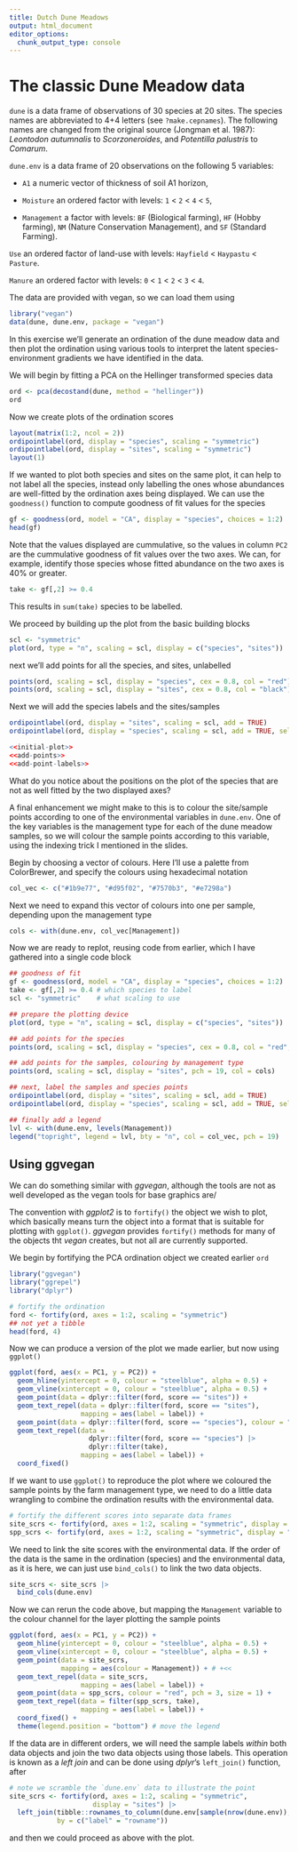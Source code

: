 ```yaml
---
title: Dutch Dune Meadows
output: html_document
editor_options: 
  chunk_output_type: console
---
```

# The classic Dune Meadow data

`dune` is a data frame of observations of 30 species at 20 sites. The species names are abbreviated to 4+4 letters (see `?make.cepnames`). The following names are changed from the original source (Jongman et al. 1987): *Leontodon autumnalis* to *Scorzoneroides*, and *Potentilla palustris* to *Comarum*.

`dune.env` is a data frame of 20 observations on the following 5 variables:

* `A1` a numeric vector of thickness of soil A1 horizon,

* `Moisture` an ordered factor with levels: `1` < `2` < `4` < `5`,

* `Management` a factor with levels: `BF` (Biological farming), `HF` (Hobby farming), `NM` (Nature Conservation Management), and `SF` (Standard Farming).

`Use` an ordered factor of land-use with levels: `Hayfield` < `Haypastu` < `Pasture`.

`Manure` an ordered factor with levels: `0` < `1` < `2` < `3` < `4`.

The data are provided with vegan, so we can load them using

```r
library("vegan")
data(dune, dune.env, package = "vegan")
```

In this exercise we'll generate an ordination of the dune meadow data and then plot the ordination using various tools to interpret the latent species-environment gradients we have identified in the data.

We will begin by fitting a PCA on the Hellinger transformed species data

```r
ord <- pca(decostand(dune, method = "hellinger"))
ord
```

Now we create plots of the ordination scores

```r
layout(matrix(1:2, ncol = 2))
ordipointlabel(ord, display = "species", scaling = "symmetric")
ordipointlabel(ord, display = "sites", scaling = "symmetric")
layout(1)
```

If we wanted to plot both species and sites on the same plot, it can help to not label all the species, instead only labelling the ones whose abundances are well-fitted by the ordination axes being displayed. We can use the `goodness()` function to compute goodness of fit values for the species


```r
gf <- goodness(ord, model = "CA", display = "species", choices = 1:2)
head(gf)
```

Note that the values displayed are cummulative, so the values in column `PC2` are the cummulative goodness of fit values over the two axes. We can, for example, identify those species whose fitted abundance on the two axes is 40% or greater.

```r
take <- gf[,2] >= 0.4
```

This results in `sum(take)` species to be labelled.

We proceed by building up the plot from the basic building blocks

```r
scl <- "symmetric"
plot(ord, type = "n", scaling = scl, display = c("species", "sites"))
```

next we'll add points for all the species, and sites, unlabelled

```r
points(ord, scaling = scl, display = "species", cex = 0.8, col = "red")
points(ord, scaling = scl, display = "sites", cex = 0.8, col = "black")
```

Next we will add the species labels and the sites/samples

```r
ordipointlabel(ord, display = "sites", scaling = scl, add = TRUE)
ordipointlabel(ord, display = "species", scaling = scl, add = TRUE, select = take)
```

```r
<<initial-plot>>
<<add-points>>
<<add-point-labels>>
```

What do you notice about the positions on the plot of the species that are not as well fitted by the two displayed axes?

A final enhancement we might make to this is to colour the site/sample points according to one of the environmental variables in `dune.env`. One of the key variables is the management type for each of the dune meadow samples, so we will colour the sample points according to this variable, using the indexing trick I mentioned in the slides.

Begin by choosing a vector of colours. Here I'll use a palette from ColorBrewer, and specify the colours using hexadecimal notation

```r
col_vec <- c("#1b9e77", "#d95f02", "#7570b3", "#e7298a")
```

Next we need to expand this vector of colours into one per sample, depending upon the management type

```r
cols <- with(dune.env, col_vec[Management])
```

Now we are ready to replot, reusing code from earlier, which I have gathered into a single code block

```r
## goodness of fit
gf <- goodness(ord, model = "CA", display = "species", choices = 1:2)
take <- gf[,2] >= 0.4 # which species to label
scl <- "symmetric"    # what scaling to use

## prepare the plotting device
plot(ord, type = "n", scaling = scl, display = c("species", "sites"))

## add points for the species
points(ord, scaling = scl, display = "species", cex = 0.8, col = "red", pch = "+")

## add points for the samples, colouring by management type
points(ord, scaling = scl, display = "sites", pch = 19, col = cols)

## next, label the samples and species points
ordipointlabel(ord, display = "sites", scaling = scl, add = TRUE)
ordipointlabel(ord, display = "species", scaling = scl, add = TRUE, select = take)

## finally add a legend
lvl <- with(dune.env, levels(Management))
legend("topright", legend = lvl, bty = "n", col = col_vec, pch = 19)
```


## Using ggvegan

We can do something similar with *ggvegan*, although the tools are not as well developed as the vegan tools for base graphics are/

The convention with *ggplot2* is to `fortify()` the object we wish to plot, which basically means turn the object into a format that is suitable for plotting with `ggplot()`. *ggvegan* provides `fortify()` methods for many of the objects tht *vegan* creates, but not all are currently supported.

We begin by fortifying the PCA ordination object we created earlier `ord`

```r
library("ggvegan")
library("ggrepel")
library("dplyr")

# fortify the ordination
ford <- fortify(ord, axes = 1:2, scaling = "symmetric")
## not yet a tibble
head(ford, 4)
```

Now we can produce a version of the plot we made earlier, but now using `ggplot()`

```r
ggplot(ford, aes(x = PC1, y = PC2)) +
  geom_hline(yintercept = 0, colour = "steelblue", alpha = 0.5) +
  geom_vline(xintercept = 0, colour = "steelblue", alpha = 0.5) +
  geom_point(data = dplyr::filter(ford, score == "sites")) +
  geom_text_repel(data = dplyr::filter(ford, score == "sites"),
                  mapping = aes(label = label)) +
  geom_point(data = dplyr::filter(ford, score == "species"), colour = "red", pch = 3, size = 2) +
  geom_text_repel(data = 
                    dplyr::filter(ford, score == "species") |>
                    dplyr::filter(take),
                  mapping = aes(label = label)) +
  coord_fixed()
```

If we want to use `ggplot()` to reproduce the plot where we coloured the sample points by the farm management type, we need to do a little data wrangling to combine the ordination results with the environmental data.

```r
# fortify the different scores into separate data frames
site_scrs <- fortify(ord, axes = 1:2, scaling = "symmetric", display = "sites")
spp_scrs <- fortify(ord, axes = 1:2, scaling = "symmetric", display = "species")
```


We need to link the site scores with the environmental data. If the order of the data is the same in the ordination (species) and the environmental data, as it is here, we can just use `bind_cols()` to link the two data objects.

```r
site_scrs <- site_scrs |>
  bind_cols(dune.env)
```

Now we can rerun the code above, but mapping the `Management` variable to the colour channel for the layer plotting the sample points

```r
ggplot(ford, aes(x = PC1, y = PC2)) +
  geom_hline(yintercept = 0, colour = "steelblue", alpha = 0.5) +
  geom_vline(xintercept = 0, colour = "steelblue", alpha = 0.5) +
  geom_point(data = site_scrs,
             mapping = aes(colour = Management)) + # +<<
  geom_text_repel(data = site_scrs,
                  mapping = aes(label = label)) +
  geom_point(data = spp_scrs, colour = "red", pch = 3, size = 1) +
  geom_text_repel(data = filter(spp_scrs, take),
                  mapping = aes(label = label)) +
  coord_fixed() +
  theme(legend.position = "bottom") # move the legend
```

If the data are in different orders, we will need the sample labels *within* both data objects and join the two data objects using those labels. This operation is known as a *left join* and can be done using *dplyr*'s `left_join()` function, after

```r
# note we scramble the `dune.env` data to illustrate the point
site_scrs <- fortify(ord, axes = 1:2, scaling = "symmetric",
                     display = "sites") |>
  left_join(tibble::rownames_to_column(dune.env[sample(nrow(dune.env)), ]),
            by = c("label" = "rowname"))
```

and then we could proceed as above with the plot.

